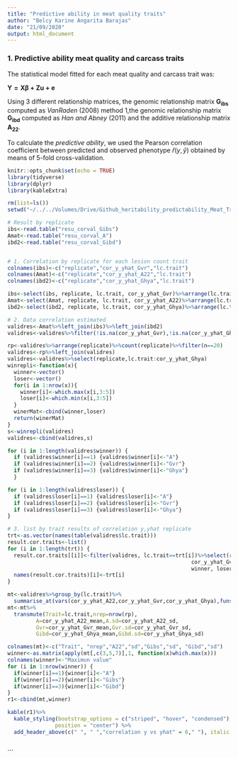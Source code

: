 ```yaml
---
title: "Predictive ability in meat quality traits"
author: "Belcy Karine Angarita Barajas"
date: "21/09/2020"
output: html_document
---
```



### 1. Predictive ability meat quality and carcass traits 

The statistical model fitted for each meat quality and carcass trait was: 

$\mathbf{Y= X \beta + Zu +e}$

Using 3 different relationship matrices, the genomic relationship matrix $\mathbf{G_{ibs}}$ computed as $VanRaden\ (2008)$ method 1,the genomic relationship matrix $\mathbf{G_{ibd}}$ computed as $Han\ and\ Abney\ (2011)$ and the additive relationship matrix $\mathbf{A_{22}}$.

To calculate the $predictive\ ability$, we used the Pearson correlation coefficient between predicted and observed phenotype $\hat{r}(y,\hat{y})$ obtained by means of 5-fold cross-validation.  

```r
knitr::opts_chunk$set(echo = TRUE)
library(tidyverse)
library(dplyr)
library(kableExtra)

rm(list=ls())
setwd("~/../../Volumes/Drive/Github_heritability_predictability_Meat_Traits//")

# Result by replicate
ibs<-read.table("resu_corval_Gibs")
Amat<-read.table("resu_corval_A")
ibd2<-read.table("resu_corval_Gibd")


# 1. Correlation by replicate for each lesion count trait 
colnames(ibs)<-c("replicate","cor_y_yhat_Gvr","lc.trait")
colnames(Amat)<-c("replicate","cor_y_yhat_A22","lc.trait")
colnames(ibd2)<-c("replicate","cor_y_yhat_Ghya","lc.trait")

ibs<-select(ibs, replicate, lc.trait, cor_y_yhat_Gvr)%>%arrange(lc.trait) 
Amat<-select(Amat, replicate, lc.trait, cor_y_yhat_A22)%>%arrange(lc.trait)
ibd2<-select(ibd2, replicate, lc.trait, cor_y_yhat_Ghya)%>%arrange(lc.trait) 

# 2. Data correlation estimated
validres<-Amat%>%left_join(ibs)%>%left_join(ibd2)
validres<-validres%>%filter(!is.na(cor_y_yhat_Gvr),!is.na(cor_y_yhat_Ghya))

rp<-validres%>%arrange(replicate)%>%count(replicate)%>%filter(n==20)
validres<-rp%>%left_join(validres)
validres<-validres%>%select(replicate,lc.trait:cor_y_yhat_Ghya)
winrepli<-function(x){
  winner<-vector()
  loser<-vector()
  for(i in 1:nrow(x)){
    winner[i]<-which.max(x[i,3:5])
    loser[i]<-which.min(x[i,3:5])
  }
  winerMat<-cbind(winner,loser)
  return(winerMat)
}
s<-winrepli(validres)
validres<-cbind(validres,s)

for (i in 1:length(validres$winner)) {
  if (validres$winner[i]==1) {validres$winner[i]<-"A"}
  if (validres$winner[i]==2) {validres$winner[i]<-"Gvr"}
  if (validres$winner[i]==3) {validres$winner[i]<-"Ghya"}
  }

for (i in 1:length(validres$loser)) {
  if (validres$loser[i]==1) {validres$loser[i]<-"A"}
  if (validres$loser[i]==2) {validres$loser[i]<-"Gvr"}
  if (validres$loser[i]==3) {validres$loser[i]<-"Ghya"}
}

# 3. list by trait results of correlation y,yhat replicate
trt<-as.vector(names(table(validres$lc.trait)))
result.cor.traits<-list()
for (i in 1:length(trt)) {
  result.cor.traits[[i]]<-filter(validres, lc.trait==trt[i])%>%select(replicate,cor_y_yhat_A22,
                                                          cor_y_yhat_Gvr, cor_y_yhat_Ghya,
                                                          winner, loser)
  names(result.cor.traits)[i]<-trt[i]
}

mt<-validres%>%group_by(lc.trait)%>%
  summarise_at(vars(cor_y_yhat_A22,cor_y_yhat_Gvr,cor_y_yhat_Ghya),funs(mean,sd))%>%ungroup()
mt<-mt%>%
  transmute(Trait=lc.trait,nrep=nrow(rp),
         A=cor_y_yhat_A22_mean,A.sd=cor_y_yhat_A22_sd,
         Gvr=cor_y_yhat_Gvr_mean,Gvr.sd=cor_y_yhat_Gvr_sd,
         Gibd=cor_y_yhat_Ghya_mean,Gibd.sd=cor_y_yhat_Ghya_sd)

colnames(mt)<-c("Trait", "nrep","A22","sd","Gibs","sd", "Gibd","sd")
winner<-as.matrix(apply(mt[,c(3,5,7)],1, function(x)which.max(x)))
colnames(winner)<-"Maximun value"
for (i in 1:nrow(winner)) {
  if(winner[i]==1){winner[i]<-"A"}
  if(winner[i]==2){winner[i]<-"Gibs"}
  if(winner[i]==3){winner[i]<-"Gibd"}
}
r1<-cbind(mt,winner)

```

```r
kable(r1)%>%
  kable_styling(bootstrap_options = c("striped", "hover", "condensed"),full_width = F, 
               position = "center") %>%
  add_header_above(c(" ", " ","correlation y vs yhat" = 6," "), italic = T,bold = T)
  

```
```

